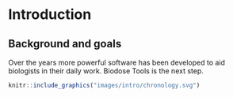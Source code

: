 # Introduction {#intro}

## Background and goals {#intro-background}

Over the years more powerful software has been developed to aid biologists in their daily work. Biodose Tools is the next step.

```r
knitr::include_graphics("images/intro/chronology.svg")
```

